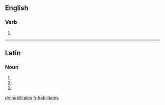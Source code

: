 {{also|habilitâtes}}
==English==

===Verb===
{{head|en|verb form}}

# {{en-third-person singular of|habilitate}}

----

==Latin==

===Noun===
{{la-noun-form|habilitātēs}}

# {{inflection of|habilitās||nom|p|lang=la}}
# {{inflection of|habilitās||acc|p|lang=la}}
# {{inflection of|habilitās||voc|p|lang=la}}

[[de:habilitates]]
[[fr:habilitates]]
